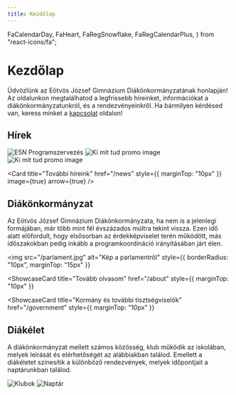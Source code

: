 ```yaml
---
title: Kezdőlap
---
```


  FaCalendarDay,
  FaHeart,
  FaRegSnowflake,
  FaRegCalendarPlus,
} from "react-icons/fa";

# Kezdőlap

Üdvözlünk az Eötvös József Gimnázium Diákönkormányzatának honlapján! Az oldalunkon megtalálhatod a legfrissebb híreinket, információkat a diákönkormányzatunkról, és a rendezvényeinkről. Ha bármilyen kérdésed van, keress minket a [kapcsolat](/contact) oldalon!

## Hírek

<Cards>
  <ShowcaseCard title="E5N Programszervezés" href="/news/e5n-program">
    <img
      src="/e5n.jpg"
      alt="E5N Programszervezés"
      style={{ aspectRatio: 12 / 7, objectFit: "cover" }}
    ></img>
  </ShowcaseCard>
  <ShowcaseCard title="KiMitTud?" href="/news/kmt">
    <img
      src="/kmt.png"
      alt="Ki mit tud promo image"
      style={{ aspectRatio: 12 / 7, objectFit: "cover" }}
    ></img>
  </ShowcaseCard>
  <ShowcaseCard
    title="Pulóver rendelés"
    href="https://pullowear.hu/termekkategoria/ejg/"
  >
    <img
      src="/pulcsi.jpg"
      alt="Ki mit tud promo image"
      style={{ aspectRatio: 12 / 7, objectFit: "cover" }}
    ></img>
  </ShowcaseCard>
</Cards>

<Card
  title="További híreink"
  href="/news"
  style={{ marginTop: "10px" }}
  image={true}
  arrow={true}
/>

## Diákönkormányzat

Az Eötvös József Gimnázium Diákönkormányzata, ha nem is a jelenlegi formájában, már több mint fél évszázados múltra tekint vissza. Ezen idő alatt előfordult, hogy elsősorban az érdekképviselet terén működött, más időszakokban pedig inkább a programkoordináció irányításában járt élen.

<img
  src="/parlament.jpg"
  alt="Kép a parlamentről"
  style={{ borderRadius: "10px", marginTop: "15px" }}
></img>

<ShowcaseCard
  title="Tovább olvasom"
  href="/about"
  style={{ marginTop: "10px" }}
></ShowcaseCard>
<ShowcaseCard
  title="Kormány és további tisztségviselők"
  href="/government"
  style={{ marginTop: "10px" }}
></ShowcaseCard>

## Diákélet

A diákönkormányzat mellett számos közösség, klub működik az iskolában, melyek leírását és elérhetőségét az alábbiakban találod. Emellett a diákéletet színesítik a különböző rendezvények, melyek időpontjait a naptárunkban találod.

<Cards>
  <ShowcaseCard title="Klubok" href="/clubs">
    <img
      src="/klubexpo.png"
      alt="Klubok"
      style={{ aspectRatio: 12 / 7, objectFit: "cover" }}
    ></img>
  </ShowcaseCard>
  <ShowcaseCard title="Naptár" href="/calendar">
    <img
      src="/calendar.jpg"
      alt="Naptár"
      style={{ aspectRatio: 12 / 7, objectFit: "cover" }}
    ></img>
  </ShowcaseCard>
</Cards>
